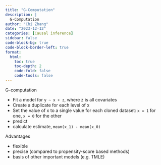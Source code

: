 ```yaml
---
title: "G-Computation"
description: |
  G-Computation
author: "Chi Zhang"
date: "2023-12-12"
categories: [Causal inference]
sidebar: false
code-block-bg: true
code-block-border-left: true
format: 
  html:
    toc: true
    toc-depth: 2
    code-fold: false
    code-tools: false
---
```


G-computation 

* Fit a model for `y ~ x + z`, where z is all covariates
* Create a duplicate for each level of x
* Set the value of x to a single value for each cloned dataset: `x = 1` for one, `x = 0` for the other
* predict
* calculate estimate, `mean(x_1) - mean(x_0)`

Advantages

* flexible
* precise (compared to propensity-score based methods)
* basis of other important models (e.g. TMLE)



